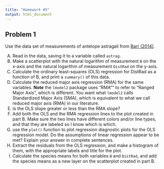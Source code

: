 ```yaml
---
title: "Homework #5"
output: html_document
---
```


## Problem 1

Use the data set of measurements of antelope astragali from [Barr (2014)](datasets/barr_astrag_2014.txt). 

A.  Read in the data, saving it to a variable called `astrag`.
B.  Make a scatterplot with the natural logarithm of measurement `B` on the x-axis and the natural logarithm of measurement `DistRad` on the y-axis.
C.  Calculate the ordinary least-squares (OLS) regression for DistRad as a function of B, and print a `summary()` of this data.
D.  Calculate the reduced major axis regression (RMA) for the same variables. **Note** the `lmodel2` package uses "RMA"" to refer to "Ranged Major Axis", which is different.  You want what `lmodel2` calls Standardized Major Axis (SMA), which is equivalent to what we call reduced major axis (RMA) in our literature. 
E.  Is the OLS slope greater or less than the RMA slope?
F.  Add both the OLS and the RMA regression lines to the plot created in part B.  Make sure the two lines have different colors and/or line types, and that they are labeled so I know which is which. 
G.  use the `plot()` function to plot regression diagnostic plots for the OLS regression model. Do the assumptions of linear regression appear to be met? Explain your answer in complete sentences.
H.  Extract the residuals from the OLS regression, and make a histogram of them, with the appropriate labels and title for the plot.
I.  Calculate the species means for both variables `B` and `DistRad`, and add the species means as a new layer on the scatterplot created in part B.

